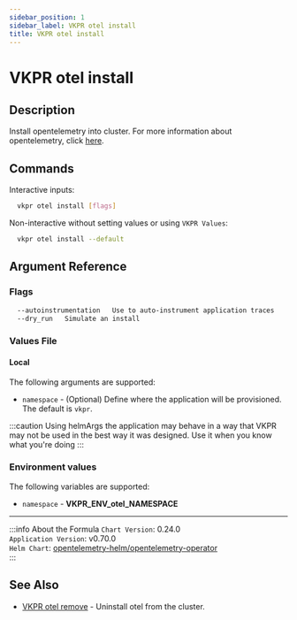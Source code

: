 ```yaml
---
sidebar_position: 1
sidebar_label: VKPR otel install
title: VKPR otel install
---
```


# VKPR otel install

## Description

Install opentelemetry into cluster. For more information about opentelemetry, click [here](https://grafana.com/oss/otel/).

## Commands

Interactive inputs:

```bash
  vkpr otel install [flags]
```

Non-interactive without setting values or using `VKPR Values`:

```bash
  vkpr otel install --default
```

## Argument Reference

### Flags

```sh
  --autoinstrumentation   Use to auto-instrument application traces
  --dry_run   Simulate an install
```

### Values File

#### Local

The following arguments are supported:

- `namespace` - (Optional) Define where the application will be provisioned. The default is `vkpr`.

:::caution
Using helmArgs the application may behave in a way that VKPR may not be used in the best way it was designed.
Use it when you know what you're doing
:::

### Environment values

The following variables are supported:

- `namespace` - **VKPR_ENV_otel_NAMESPACE**

---

:::info About the Formula
`Chart Version`: 0.24.0 <br/>
`Application Version`: v0.70.0 <br/>
`Helm Chart`: [opentelemetry-helm/opentelemetry-operator](https://artifacthub.io/packages/helm/opentelemetry-helm/opentelemetry-operator) <br/>
:::

## See Also

- [VKPR otel remove](/docs/commands/otel/remove) - Uninstall otel from the cluster.
